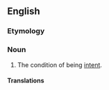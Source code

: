 ==English==

===Etymology===
{{suffix|en|intent|ness}}

===Noun===
{{en-noun|~|es}}

# The condition of being [[intent]].

====Translations====
{{trans-top|the condition of being intent}}
{{trans-mid}}
{{trans-bottom}}